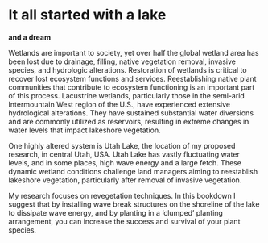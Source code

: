 # It all started with a lake
**and a dream**   


Wetlands are important to society, yet over half the global wetland area has been lost due to drainage, filling, native vegetation removal, invasive species, and hydrologic alterations.  Restoration of wetlands is critical to recover lost ecosystem functions and services.  Reestablishing native plant communities that contribute to ecosystem functioning is an important part of this process.  Lacustrine wetlands, particularly those in the semi-arid Intermountain West region of the U.S., have experienced extensive hydrological alterations.  They have sustained substantial water diversions and are commonly utilized as reservoirs, resulting in extreme changes in water levels that impact lakeshore vegetation.

One highly altered system is Utah Lake, the location of my proposed research, in central Utah, USA.  Utah Lake has vastly fluctuating water levels, and in some places, high wave energy and a large fetch.  These dynamic wetland conditions challenge land managers aiming to reestablish lakeshore vegetation, particularly after removal of invasive vegetation. 

My research focuses on revegetation techniques. In this bookdown I suggest that by installing wave break structures on the shoreline of the lake to dissipate wave energy, and by planting in a 'clumped' planting arrangement, you can increase the success and survival of your plant species.